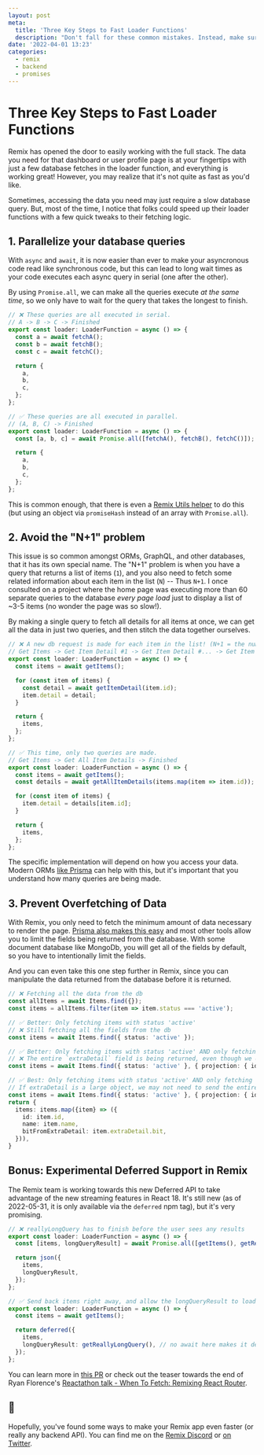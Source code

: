 ```yaml
---
layout: post
meta:
  title: 'Three Key Steps to Fast Loader Functions'
  description: "Don't fall for these common mistakes. Instead, make sure you follow these three key steps to write performant loader functions."
date: '2022-04-01 13:23'
categories:
  - remix
  - backend
  - promises
---
```


# Three Key Steps to Fast Loader Functions

Remix has opened the door to easily working with the full stack. The data you need for that dashboard or user profile page is at your fingertips with just a few database fetches in the loader function, and everything is working great! However, you may realize that it's not quite as fast as you'd like.

Sometimes, accessing the data you need may just require a slow database query. But, most of the time, I notice that folks could speed up their loader functions with a few quick tweaks to their fetching logic.

## 1. Parallelize your database queries

With `async` and `await`, it is now easier than ever to make your asyncronous code read like synchronous code, but this can lead to long wait times as your code executes each async query in serial (one after the other).

By using `Promise.all`, we can make all the queries execute _at the same time_, so we only have to wait for the query that takes the longest to finish.

```typescript showLineNumbers
// ❌ These queries are all executed in serial.
// A -> B -> C -> Finished
export const loader: LoaderFunction = async () => {
  const a = await fetchA();
  const b = await fetchB();
  const c = await fetchC();

  return {
    a,
    b,
    c,
  };
};

// ✅ These queries are all executed in parallel.
// (A, B, C) -> Finished
export const loader: LoaderFunction = async () => {
  const [a, b, c] = await Promise.all([fetchA(), fetchB(), fetchC()]);

  return {
    a,
    b,
    c,
  };
};
```

This is common enough, that there is even a [Remix Utils helper](https://github.com/sergiodxa/remix-utils#promisehash) to do this (but using an object via `promiseHash` instead of an array with `Promise.all`).

## 2. Avoid the "N+1" problem

This issue is so common amongst ORMs, GraphQL, and other databases, that it has its own special name. The "N+1" problem is when you have a query that returns a list of items (`1`), and you also need to fetch some related information about each item in the list (`N`) -- Thus `N+1`. I once consulted on a project where the home page was executing more than 60 separate queries to the database _every page load_ just to display a list of ~3-5 items (no wonder the page was so slow!).

By making a single query to fetch all details for all items at once, we can get all the data in just two queries, and then stitch the data together ourselves.

```typescript showLineNumbers
// ❌ A new db request is made for each item in the list! (N+1 = the number of items + the query to get the items)
// Get Items -> Get Item Detail #1 -> Get Item Detail #... -> Get Item Detail #50 -> Finished
export const loader: LoaderFunction = async () => {
  const items = await getItems();

  for (const item of items) {
    const detail = await getItemDetail(item.id);
    item.detail = detail;
  }

  return {
    items,
  };
};

// ✅ This time, only two queries are made.
// Get Items -> Get All Item Details -> Finished
export const loader: LoaderFunction = async () => {
  const items = await getItems();
  const details = await getAllItemDetails(items.map(item => item.id));

  for (const item of items) {
    item.detail = details[item.id];
  }

  return {
    items,
  };
};
```

The specific implementation will depend on how you access your data. Modern ORMs [like Prisma](https://www.prisma.io/docs/guides/performance-and-optimization/query-optimization-performance#solving-the-n1-problem) can help with this, but it's important that you understand how many queries are being made.

## 3. Prevent Overfetching of Data

With Remix, you only need to fetch the minimum amount of data necessary to render the page. [Prisma also makes this easy](https://www.prisma.io/docs/concepts/components/prisma-client/select-fields) and most other tools allow you to limit the fields being returned from the database. With some document database like MongoDb, you will get all of the fields by default, so you have to intentionally limit the fields.

And you can even take this one step further in Remix, since you can manipulate the data returned from the database before it is returned.

```typescript showLineNumbers
// ❌ Fetching all the data from the db
const allItems = await Items.find({});
const items = allItems.filter(item => item.status === 'active');

// ✅ Better: Only fetching items with status 'active'
// ❌ Still fetching all the fields from the db
const items = await Items.find({ status: 'active' });

// ✅ Better: Only fetching items with status 'active' AND only fetching the fields we need
// ❌ The entire `extraDetail` field is being returned, even though we only need one `bit` of it
const items = await Items.find({ status: 'active' }, { projection: { id: 1, name: 1, extraDetail: 1 } });

// ✅ Best: Only fetching items with status 'active' AND only fetching the fields we need AND manipulating the data before it is returned
// If extraDetail is a large object, we may not need to send the entire thing back to the client.
const items = await Items.find({ status: 'active' }, { projection: { id: 1, name: 1, extraDetail: 1 } });
return {
  items: items.map({item} => ({
    id: item.id,
    name: item.name,
    bitFromExtraDetail: item.extraDetail.bit,
  })),
}
```

## Bonus: Experimental Deferred Support in Remix

The Remix team is working towards this new Deferred API to take advantage of the new streaming features in React 18. It's still new (as of 2022-05-31, it is only available via the `deferred` npm tag), but it's very promising.

```typescript showLineNumbers
// ❌ reallyLongQuery has to finish before the user sees any results
export const loader: LoaderFunction = async () => {
  const [items, longQueryResult] = await Promise.all([getItems(), getReallyLongQuery()]);

  return json({
    items,
    longQueryResult,
  });
};

// ✅ Send back items right away, and allow the longQueryResult to load later
export const loader: LoaderFunction = async () => {
  const items = await getItems();

  return deferred({
    items,
    longQueryResult: getReallyLongQuery(), // no await here makes it deferred
  });
};
```

You can learn more in [this PR](https://github.com/remix-run/remix/pull/2708) or check out the teaser towards the end of Ryan Florence's [Reactathon talk - When To Fetch: Remixing React Router](https://www.youtube.com/watch?v=95B8mnhzoCM).

## 🚀

Hopefully, you've found some ways to make your Remix app even faster (or really any backend API). You can find me on the [Remix Discord](https://discord.com/invite/remix) or [on Twitter](https://twitter.com/smerchek).
